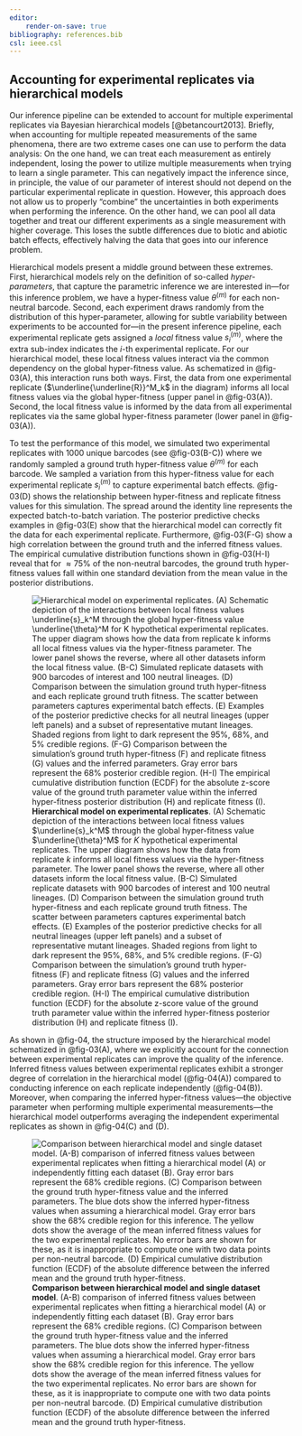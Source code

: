 ```yaml
---
editor:
    render-on-save: true
bibliography: references.bib
csl: ieee.csl
---
```


## Accounting for experimental replicates via hierarchical models{#sec-replicates}

Our inference pipeline can be extended to account for multiple experimental
replicates via Bayesian hierarchical models [@betancourt2013]. Briefly, when
accounting for multiple repeated measurements of the same phenomena, there are
two extreme cases one can use to perform the data analysis: On the one hand, we
can treat each measurement as entirely independent, losing the power to utilize
multiple measurements when trying to learn a single parameter. This can
negatively impact the inference since, in principle, the value of our parameter
of interest should not depend on the particular experimental replicate in
question. However, this approach does not allow us to properly "combine" the
uncertainties in both experiments when performing the inference. On the other
hand, we can pool all data together and treat our different experiments as a
single measurement with higher coverage. This loses the subtle differences due
to biotic and abiotic batch effects, effectively halving the data that goes into
our inference problem.

Hierarchical models present a middle ground between these extremes. First,
hierarchical models rely on the definition of so-called *hyper-parameters*, that
capture the parametric inference we are interested in---for this inference
problem, we have a hyper-fitness value $\theta^{(m)}$ for each non-neutral
barcode. Second, each experiment draws randomly from the distribution of this
hyper-parameter, allowing for subtle variability between experiments to be
accounted for---in the present inference pipeline, each experimental replicate
gets assigned a *local* fitness value $s^{(m)}_i$, where the extra sub-index
indicates the $i$-th experimental replicate. For our hierarchical model, these
local fitness values interact via the common dependency on the global
hyper-fitness value. As schematized in @fig-03(A), this interaction runs both
ways. First, the data from one experimental replicate
($\underline{\underline{R}}^M_k$ in the diagram) informs all local fitness
values via the global hyper-fitness (upper panel in @fig-03(A)). Second, the
local fitness value is informed by the data from all experimental replicates via
the same global hyper-fitness parameter (lower panel in @fig-03(A)).

To test the performance of this model, we simulated two experimental replicates
with 1000 unique barcodes (see @fig-03(B-C)) where we randomly sampled a ground
truth hyper-fitness value $\theta^{(m)}$ for each barcode. We sampled a
variation from this hyper-fitness value for each experimental replicate
$s^{(m)}_i$ to capture experimental batch effects. @fig-03(D) shows the
relationship between hyper-fitness and replicate fitness values for this
simulation. The spread around the identity line represents the expected
batch-to-batch variation. The posterior predictive checks examples in @fig-03(E)
show that the hierarchical model can correctly fit the data for each
experimental replicate. Furthermore, @fig-03(F-G) show a high correlation
between the ground truth and the inferred fitness values. The empirical
cumulative distribution functions shown in @fig-03(H-I) reveal that for $\approx
75\%$ of the non-neutral barcodes, the ground truth hyper-fitness values fall
within one standard deviation from the mean value in the posterior
distributions.

![**Hierarchical model on experimental replicates**. (A) Schematic depiction of
the interactions between local fitness values $\underline{s}_k^M$ through the
global hyper-fitness value $\underline{\theta}^M$ for $K$ hypothetical
experimental replicates. The upper diagram shows how the data from replicate $k$
informs all local fitness values via the hyper-fitness parameter. The lower
panel shows the reverse, where all other datasets inform the local fitness
value. (B-C) Simulated replicate datasets with 900 barcodes of interest and 100
neutral lineages. (D) Comparison between the simulation ground truth
hyper-fitness and each replicate ground truth fitness. The scatter between
parameters captures experimental batch effects. (E) Examples of the posterior
predictive checks for all neutral lineages (upper left panels) and a subset of
representative mutant lineages. Shaded regions from light to dark represent the
95\%, 68\%, and 5\% credible regions. (F-G) Comparison between the simulation's
ground truth hyper-fitness (F) and replicate fitness (G) values and the inferred
parameters. Gray error bars represent the 68\% posterior credible region. (H-I)
The empirical cumulative distribution function (ECDF) for the absolute z-score
value of the ground truth parameter value within the inferred hyper-fitness
posterior distribution (H) and replicate fitness (I).](./figs/fig03){#fig-03}

As shown in @fig-04, the structure imposed by the hierarchical model schematized
in @fig-03(A), where we explicitly account for the connection between
experimental replicates can improve the quality of the inference. Inferred
fitness values between experimental replicates exhibit a stronger degree of
correlation in the hierarchical model (@fig-04(A)) compared to conducting
inference on each replicate independently (@fig-04(B)). Moreover, when comparing
the inferred hyper-fitness values---the objective parameter when performing
multiple experimental measurements---the hierarchical model outperforms
averaging the independent experimental replicates as shown in @fig-04(C) and
(D).

![**Comparison between hierarchical model and single dataset model**. (A-B)
comparison of inferred fitness values between experimental replicates when
fitting a hierarchical model (A) or independently fitting each dataset (B). Gray
error bars represent the 68\% credible regions. (C) Comparison between the
ground truth hyper-fitness value and the inferred parameters. The blue dots show
the inferred hyper-fitness values when assuming a hierarchical model. Gray error
bars show the 68\% credible region for this inference. The yellow dots show the
average of the mean inferred fitness values for the two experimental replicates.
No error bars are shown for these, as it is inappropriate to compute one with
two data points per non-neutral barcode. (D) Empirical cumulative distribution
function (ECDF) of the absolute difference between the inferred mean and the
ground truth hyper-fitness.](./figs/fig04){#fig-04}